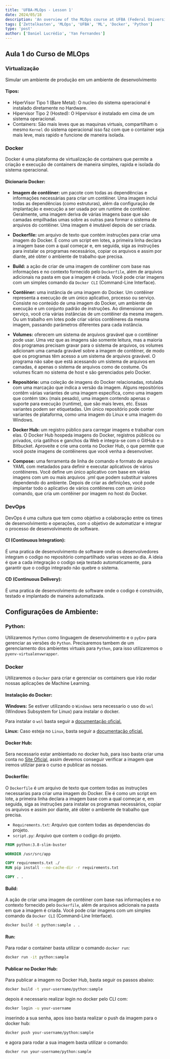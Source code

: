 ```yaml
---
title: 'UFBA-MLOps - Lesson 1'
date: 2024/05/18
description: 'An overview of the MLOps course at UFBA (Federal University of Bahia) in partnership with the Tomorrow Foundation.' 
tags: ['Zettelkasten', 'MLOps', 'UFBA', 'ML', 'Docker', 'Python']
type: 'post'
author: ['Daniel Lucrédio', 'Yan Fernandes']
---
```


## Aula 1 do Curso de MLOps

### **Virtualização**

Simular um ambiente de produção em um ambiente de desenvolvimento

#### Tipos:

- HiperVisor Tipo 1 (Bare Metal): O nucleo do sistema operacional é instalado diretamente no Hardware.
- Hipervisor Tipo 2 (Hosted): O Hipervisor é instalado em cima de um sistema operacional.
- Containers: São mais leves que as maquinas virtuais, compartilham o mesmo `Kernel` do sistema operacional isso faz com
  que o container seja mais leve, mais rapido e funcione de maneira isolada.

### Docker

Docker é uma plataforma de virtualização de containers que permite a criação e execução de containers de maneira
simples, rapida e isolada do sistema operacional.

#### Dicionario Docker:

- **Imagem de contêiner:** um pacote com todas as dependências e informações necessárias para criar um contêiner. Uma
  imagem inclui todas as dependências (como estruturas), além da configuração de implantação e execução a ser usada por
  um runtime de contêiner. Geralmente, uma imagem deriva de várias imagens base que são camadas empilhadas umas sobre as
  outras para formar o sistema de arquivos do contêiner. Uma imagem é imutável depois de ser criada.

- **Dockerfile:** um arquivo de texto que contém instruções para criar uma imagem do Docker. É como um script em lotes,
  a primeira linha declara a imagem base com a qual começar e, em seguida, siga as instruções para instalar os programas
  necessários, copiar os arquivos e assim por diante, até obter o ambiente de trabalho que precisa.

- **Build:** a ação de criar de uma imagem de contêiner com base nas informações e no contexto fornecido pelo
  `Dockerfile`, além de arquivos adicionais na pasta em que a imagem é criada. Você pode criar imagens com um simples
  comando da `Docker CLI` (Command-Line Interface).

- **Contêiner:** uma instância de uma imagem do Docker. Um contêiner representa a execução de um único aplicativo,
  processo ou serviço. Consiste no conteúdo de uma imagem do Docker, um ambiente de execução e um conjunto padrão de
  instruções. Ao dimensionar um serviço, você cria várias instâncias de um contêiner da mesma imagem. Ou um trabalho em
  lotes pode criar vários contêineres da mesma imagem, passando parâmetros diferentes para cada instância.

- **Volumes:** oferecem um sistema de arquivos gravável que o contêiner pode usar. Uma vez que as imagens são somente
  leitura, mas a maioria dos programas precisam gravar para o sistema de arquivos, os volumes adicionam uma camada
  gravável sobre a imagem de contêiner, de modo que os programas têm acesso a um sistema de arquivos gravável. O
  programa não sabe que está acessando um sistema de arquivos em camadas, é apenas o sistema de arquivos como de
  costume. Os volumes ficam no sistema de host e são gerenciados pelo Docker.

- **Repositório:** uma coleção de imagens do Docker relacionadas, rotulada com uma marcação que indica a versão da
  imagem. Alguns repositórios contêm várias variantes de uma imagem específica, como uma imagem que contém `SDKs` (mais
  pesado), uma imagem contendo apenas o suporte para execução (runtime), que são mais leves, etc. Essas variantes podem
  ser etiquetadas. Um único repositório pode conter variantes de plataforma, como uma imagem do Linux e uma imagem do
  Windows.

- **Docker Hub:** um registro público para carregar imagens e trabalhar com elas. O Docker Hub hospeda imagens do
  Docker, registros públicos ou privados, cria gatilhos e ganchos da Web e integra-se com o GitHub e o Bitbucket.
  Aproveite e crie uma conta no Docker Hub, o que permite que você poste imagens de contêineres que você venha a
  desenvolver.

- **Compose:** uma ferramenta de linha de comando e formato de arquivo YAML com metadados para definir e executar
  aplicativos de vários contêineres. Você define um único aplicativo com base em várias imagens com um ou mais arquivos
  .yml que podem substituir valores dependendo do ambiente. Depois de criar as definições, você pode implantar todo o
  aplicativo de vários contêineres com um único comando, que cria um contêiner por imagem no host do Docker.

### DevOps

DevOps é uma cultura que tem como objetivo a colaboração entre os times de desenvolvimento e operações, com o objetivo
de automatizar e integrar o processo de desenvolvimento de software.

#### CI (Continuous Integration):

É uma pratica de desenvolvimento de software onde os desenvolvedores integram o codigo no repositório compartilhado
varias vezes ao dia. A ideia é que a cada integração o codigo seja testado automaticamente, para garantir que o codigo
integrado não quebre o sistema.

#### CD (Continuous Delivery):

É uma pratica de desenvolvimento de software onde o codigo é construido, testado e implantado de maneira automatizada.

## Configurações de Ambiente:

### Python:

Utilizaremos `Python` como linguagem de desenvolvimento e o `pyEnv` para gerenciar as versões do `Python`. Precisaremos
tambem de um gerenciamento dos ambientes virtuais para `Python`, para isso utilizaremos o `pyenv-virtualenvwrapper`.

### Docker

Utilizaremos o `Docker` para criar e gerenciar os containers que irão rodar nossas aplicações de Machine Learning.

#### Instalação do Docker:

**Windows:** Se estiver utilizando o `Windows` sera necessario o uso do `wsl` (Windows Subsystem for Linux) para
instalar o docker.

Para instalar o `wsl` basta seguir a [documentação oficial.](https://docs.microsoft.com/pt-br/windows/wsl/install)

**Linux:** Caso esteja no `Linux`, basta seguir a
[documentação oficial.](https://docs.docker.com/desktop/install/linux-install/)

#### Docker Hub:

Sera necessario estar ambientado no docker hub, para isso basta criar uma conta no
[Site Oficial](https://hub.docker.com/), assim devemos conseguir verificar a imagem que iremos utilziar para o curso e
publicar as nossas.

#### Dockerfile:

O `Dockerfile` é um arquivo de texto que contem todas as instruções necessarias para criar uma imagem do Docker. Ele é
como um script em lote, a primeira linha declara a imagem base com a qual começar e, em seguida, siga as instruções para
instalar os programas necessários, copiar os arquivos e assim por diante, até obter o ambiente de trabalho que precisa.

- `Requirements.txt`: Arquivo que contem todas as dependencias do projeto.
- `script.py`: Arquivo que contem o codigo do projeto.

```Dockerfile
FROM python:3.8-slim-buster

WORKDIR /usr/src/app

COPY requirements.txt ./
RUN pip install --no-cache-dir -r requirements.txt

COPY . .
```

#### Build:

A ação de criar uma imagem de contêiner com base nas informações e no contexto fornecido pelo `Dockerfile`, além de
arquivos adicionais na pasta em que a imagem é criada. Você pode criar imagens com um simples comando da `Docker CLI`
(Command-Line Interface).

```bash
docker build -t python:sample . .
```

#### Run:

Para rodar o container basta utilizar o comando `docker run`:

```bash
docker run -it python:sample
```

#### Publicar no Docker Hub:

Para publicar a imagem no Docker Hub, basta seguir os passos abaixo:

```bash
docker build -t your-username/python:sample
```

depois é necessario realizar login no docker pelo CLI com:

```bash
docker login -u your-username
```

inserindo a sua senha, apos isso basta realizar o push da imagem para o docker hub:

```bash
docker push your-username/python:sample
```

e agora para rodar a sua imagem basta utilizar o comando:

```bash
docker run your-username/python:sample
```
